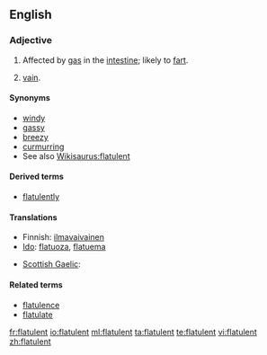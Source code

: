 ==English==

===Adjective===
{{en-adj}}

# Affected by [[gas]] in the [[intestine]]; likely to [[fart]].
# {{obsolete}} [[vain]].

====Synonyms====
* [[windy]]
* [[gassy]]
* [[breezy]]
* [[curmurring]]
* See also [[Wikisaurus:flatulent]]

====Derived terms====
* [[flatulently]]

====Translations====
{{trans-top|affected by gas in the intestine}}
* Finnish: [[ilmavaivainen]]
* [[Ido]]: [[flatuoza]], [[flatuema]]
{{trans-mid}}
* [[Scottish Gaelic]]: {{t-|gd|gaothach|xs=Scottish Gaelic}}
{{trans-bottom}}

====Related terms====
* [[flatulence]]
* [[flatulate]]

[[fr:flatulent]]
[[io:flatulent]]
[[ml:flatulent]]
[[ta:flatulent]]
[[te:flatulent]]
[[vi:flatulent]]
[[zh:flatulent]]